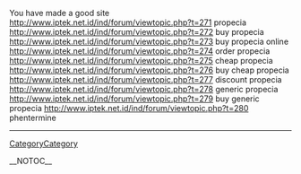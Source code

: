You have made a good site http://www.iptek.net.id/ind/forum/viewtopic.php?t=271 propecia
http://www.iptek.net.id/ind/forum/viewtopic.php?t=272 buy propecia
http://www.iptek.net.id/ind/forum/viewtopic.php?t=273 buy propecia online
http://www.iptek.net.id/ind/forum/viewtopic.php?t=274 order propecia
http://www.iptek.net.id/ind/forum/viewtopic.php?t=275 cheap propecia
http://www.iptek.net.id/ind/forum/viewtopic.php?t=276 buy cheap propecia
http://www.iptek.net.id/ind/forum/viewtopic.php?t=277 discount propecia
http://www.iptek.net.id/ind/forum/viewtopic.php?t=278 generic propecia
http://www.iptek.net.id/ind/forum/viewtopic.php?t=279 buy generic propecia
http://www.iptek.net.id/ind/forum/viewtopic.php?t=280 phentermine
----
[[CategoryCategory]]

__NOTOC__